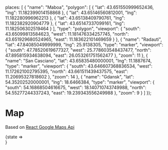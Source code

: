 


  places: [
    {
      "name": "Maboa",
      "polygon": [
        {
          "lat": 43.651550999652436,
          "lng": 11.182399014158868
        },
        {
          "lat": 43.65146560812001,
          "lng": 11.182280996962213
        },
        {
          "lat": 43.65138409790761,
          "lng": 11.182382920904779
        },
        {
          "lat": 43.65147337099161,
          "lng": 11.182506302519464
        }
      ],
      "type": "polygon",
      "viewport": {
        "south": 43.65099813584623,
        "west": 11.181476334257745,
        "north": 43.651929680524965,
        "east": 11.183622101469659
      }
    },
    {
      "name": "Radauti",
      "lat": 47.84085049999999,
      "lng": 25.9138305,
      "type": "marker",
      "viewport": {
        "south": 47.78520619677327,
        "west": 25.778603548437477,
        "north": 47.895815934638094,
        "east": 26.053261751562477
      },
      "zoom": 11
    },
    {
      "name": "San Casciano",
      "lat": 43.65835480000001,
      "lng": 11.1887674,
      "type": "marker",
      "viewport": {
        "south": 43.646607368836534,
        "west": 11.172621002795395,
        "north": 43.661511439437575,
        "east": 11.20695327818602
      },
      "zoom": 14
    },
    {
      "name": "Gdansk",
      "lat": 54.35202520000001,
      "lng": 18.6466384,
      "type": "marker",
      "viewport": {
        "south": 54.16868504616675,
        "west": 18.140710743749988,
        "north": 54.55277244337243,
        "east": 19.239343556249988
      },
      "zoom": 9
    }
  ]
});


<Meta title="Components" />

# Map

Based on [React Google Maps Api](https://react-google-maps-api-docs.netlify.com/)

<Preview>
  <Story name="Map">
    <State store={store}>
      {state =>
        <LoadScript
          id="script-loader"
          googleMapsApiKey={process.env.STORYBOOK_GOOGLEMAPS_API_KEY}
        >
          <div style={{
            width: 560,
            height: 315
          }}>
            <Map places={state.places} />
          </div>
        </LoadScript>
      }
    </State>
  </Story>
</Preview>

